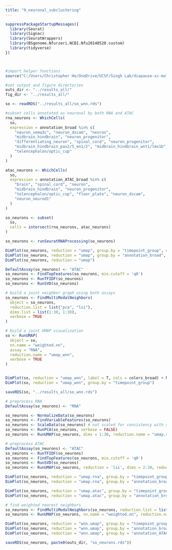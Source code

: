```yaml
---
title: "9_neuronal_subclustering"
---
```


```r
suppressPackageStartupMessages({
  library(Seurat)
  library(Signac)
  library(SeuratWrappers)
  library(BSgenome.Nfurzeri.NCBI.Nfu20140520.custom)
  library(tidyverse)
})



#import helper functions
source("C:/Users/Christopher He/OneDrive/UCSF/Singh Lab/diapause-sc-multiome/code/helper_functions.R")

#set output and figure directories
outs_dir <- "../results_all/"
fig_dir <- "../results_all/"
```

```r
so <- readRDS("../results_all/so_wnn.rds")
```

```r
#subset cells annotated as neuronal by both RNA and ATAC
rna_neurons <- WhichCells(
  so,
  expression = annotation_broad %in% c(
    "neuron_sema3c", "neuron_dscam", "neuron", 
    "midbrain_hindbrain", "neuron_progenitor",
    "differentiating_neuron", "spinal_cord", "neuron_progenitor",
    "midbrain_hindbrain_pax2/5_en1/2", "midbrain_hindbrain_wnt1/lmx1b",
    "telencephalon/optic_cup"
  )
)

atac_neurons <- WhichCells(
  so,
  expression = annotation_ATAC_broad %in% c(
    "brain", "spinal_cord", "neuron", 
    "midbrain_hindbrain", "neuron_progenitor",
    "telencephalon/optic_cup", "floor_plate", "neuron_dscam",
    "neuron_neurod1"
  )
)

so_neurons <- subset(
  so,
  cells = intersect(rna_neurons, atac_neurons)
)

```

```r
so_neurons <- runSeuratRNAProcessing(so_neurons)
```


```r
DimPlot(so_neurons, reduction = "umap", group.by = "timepoint_group", cols = colors_timepoints)
DimPlot(so_neurons, reduction = "umap", group.by = "annotation_broad", cols = colors_broad, label = T)
DimPlot(so_neurons, reduction = "umap")

```

```r
DefaultAssay(so_neurons) <- "ATAC"
so_neurons <- FindTopFeatures(so_neurons, min.cutoff = 'q0')
so_neurons <- RunTFIDF(so_neurons)
so_neurons <- RunSVD(so_neurons)
```

```r
# build a joint neighbor graph using both assays
so_neurons <- FindMultiModalNeighbors(
  object = so_neurons,
  reduction.list = list("pca", "lsi"), 
  dims.list = list(1:30, 1:30),
  verbose = TRUE
)

# build a joint UMAP visualization
so <- RunUMAP(
  object = so,
  nn.name = "weighted.nn",
  assay = "RNA",
  reduction.name = "umap_wnn",
  verbose = TRUE
)


DimPlot(so, reduction = "umap_wnn", label = T, cols = colors_broad) + NoLegend()
DimPlot(so, reduction = "umap_wnn", group.by = "timepoint_group")

saveRDS(so, "../results_all/so_wnn.rds")
```
```r
# preprocess RNA
DefaultAssay(so_neurons) <- "RNA"

so_neurons <- NormalizeData(so_neurons)
so_neurons <- FindVariableFeatures(so_neurons)
so_neurons <- ScaleData(so_neurons) # not scaled for consistency with scVelo (optionally, use SCTransform)
so_neurons <- RunPCA(so_neurons, verbose = FALSE)
so_neurons <- RunUMAP(so_neurons, dims = 1:30, reduction.name = "umap.rna") # optional
```


```r
# preprocess ATAC
DefaultAssay(so_neurons) <- "ATAC"
so_neurons <- RunTFIDF(so_neurons)
so_neurons <- FindTopFeatures(so_neurons, min.cutoff = 'q0')
so_neurons <- RunSVD(so_neurons)
so_neurons <- RunUMAP(so_neurons, reduction = 'lsi', dims = 2:30, reduction.name = "umap.atac") # optional
```

```r
DimPlot(so_neurons, reduction = "umap.rna", group.by = "timepoint_group", cols = colors_timepoints)
DimPlot(so_neurons, reduction = "umap.rna", group.by = "annotation_broad", cols = colors_broad, label = T)

DimPlot(so_neurons, reduction = "umap.atac", group.by = "timepoint_group", cols = colors_timepoints)
DimPlot(so_neurons, reduction = "umap.atac", group.by = "annotation_broad", cols = colors_broad, label = T)

```

```r
# find weighted nearest neighbors
so_neurons <- FindMultiModalNeighbors(so_neurons, reduction.list = list("pca", "lsi"), dims.list = list(1:30, 2:30))
so_neurons <- RunUMAP(so_neurons, nn.name = "weighted.nn", reduction.name = "wnn.umap") # optional
```

```r

DimPlot(so_neurons, reduction = "wnn.umap", group.by = "timepoint_group", cols = colors_timepoints)
DimPlot(so_neurons, reduction = "wnn.umap", group.by = "annotation_broad", cols = colors_broad, label = T)
DimPlot(so_neurons, reduction = "wnn.umap", group.by = "annotation_ATAC_broad", cols = colors_broad, label = T)

```


```r
saveRDS(so_neurons, paste0(outs_dir, "so_neurons.rds"))
```

